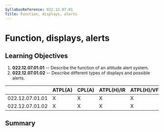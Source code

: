 ```yaml
---
SyllabusReference: 022.12.07.01
Title: Function, displays, alerts
---
```


# Function, displays, alerts

## Learning Objectives

1.  **022.12.07.01.01** -- Describe the function of an altitude alert system.
2.  **022.12.07.01.02** -- Describe different types of displays and possible
    alerts.

|                 | ATPL(A) | CPL(A) | ATPL(H)/IR | ATPL(H)/VFR | CPL(H) | IR  | CBIR(A) |
| --------------- | ------- | ------ | ---------- | ----------- | ------ | --- | ------- |
| 022.12.07.01.01 | X       | X      | X          | X           | X      | X   |         |
| 022.12.07.01.02 | X       | X      | X          | X           | X      | X   |         |

## Summary
